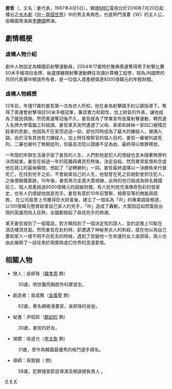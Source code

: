 {{unreferenced|time=2016-07-22T21:48:34+00:00}}
{{Fiction}}
{{Infobox 體操選手
|gymnastname= 姜哲
|image = 
|fullname  = 姜哲（{{lang|ko|강철}}）
|country   = {{KOR}}
|formercountry= 
|hometown= 
|birthdate= {{birth_date_and_age|1987|4|5}}
|birthplace= {{KOR}}[[首爾|首爾]]
|deathdate=
|deathplace=
|discipline= [[射擊|射擊]] 
|height={{height|m=1.86}}
|headcoach= 姜允（父）
|assistcoach= 
|formercoach=
|choreographer=
|music= 
|eponymousskills= 
|retired=
|show-medals = yes
|medaltemplates= 射擊比賽50米手槍項目金牌冠軍
}}

'''姜哲'''（{{lang-ko|'''강철'''}}，又名：姜代表，1987年4月5日），韓國[[文化廣播_(韓國)|MBC]]電視台於2016年7月20日起播出之[[MBC水木連續劇|水木劇]]《[[W－兩個世界|W－兩個世界]]》中的男主角角色，也是熱門漫畫《W》的主人公，由韓國男演員[[李鍾碩|李鍾碩]]飾演。

==劇情概梗==
===虛構人物介紹===
劇中人物設定為韓國前射擊運動員，2004年17歲時於雅典奧運奪得男子射擊比賽50米手槍項目金牌，後選擇離開射擊運動轉往攻讀計算機工程學，現為JN國際的共同代表兼W頻道所有者，是一位個人資產總值達8000億韓元的年輕財閥。

===虛構人物經歷===
12年前，年僅17歲的姜哲第一次為世人所知，他在身為射擊國手的父親指導下，奪得了奧運會射擊項目50米手槍冠軍，兼具實力和韌性，加上帥氣的外表，讓他成為了國民偶像。然而奧運奪冠後不久，姜哲就為了學業宣布放棄射擊運動，轉而進入名牌大學電腦工科就讀。姜哲某天突然遭遇了父母、弟弟和妹妹一家四口被殘忍殺害的悲劇，他因為不在家而逃過一劫，卻也同時成為了最大的嫌疑人，被捕入獄。由於沒有其他有力嫌疑人，加上時任檢察官的個人目的，姜哲一審被判處死刑，二審也被判了無期徒刑，但最高法院以證據不足為由，最終得以無罪釋放。

一年間的牢獄生活幾乎毀了姜哲的人生，人們對他是犯人的懷疑也並未隨著無罪判決而結束。姜哲在經過一年的孤獨與痛苦煎熬後，決定自殺，然而異常氣憤和空虛他在跳江的最後瞬間，想起了「逆轉勝利」一詞。姜哲最終選擇以一決勝負來代替死亡，在找到兇手之前，不會結束自己的人生，他發誓在死之前絕對會抓住犯人，之後便銷聲匿跡。10年後，姜哲再次走進大眾視線，此時的他已經成為排名韓國前三、個人資產超過8000億韓元的超級財閥，有人批判他充滿傳奇色彩的發家史，也有人仍懷疑他就是兇手。姜哲有感於10年前警察、檢察官等的無能與腐敗， 在公司股票上市獲得巨大財富後，建立了一個名為「W」的專業調查頻道，以100億韓元懸賞殺害自己家人的兇手，「W」造成了轟動，大眾因這如閃電般出現的英雄而陷入狂熱，全國都掀起了尋找兇手的熱潮。

某天姜哲接到了一個電話，對方稱找到了一個決定性的證人，並約定晚上10點在酒店樓頂見面。然而姜哲在赴約時，卻遭遇了神秘黑衣人的刺殺，就在他以為自己要和家人一樣不明不白死去的時候，遇到了改變他一生命運的女人吳妍珠，兩人也由此展開了一段往來於現實與虛幻世界的浪漫愛情。

==相關人物==
*戀人：吳妍珠（[[韓孝周|韓孝周]] 飾）
:30歲，明世醫院胸腔外科實習生。 　　

*創造者：吳成務（[[金義聖|金義聖]] 飾）
:62歲，著名網絡漫畫家，吳妍珠的爸爸。

*秘書：尹昭熙（[[鄭幼珍|鄭幼珍]] 飾）
:30歲，姜哲的好友。

*保鏢：徐道允（[[李太奐|李太奐]] 飾）
:31歲，曾作為韓國最優秀的格鬥選手揚名。 　　

*導師：孫賢錫（{{link-ko|車光洙|차광수}} 飾）
:58歲，犯罪搜查節目導演及頻道總負責人 。
 

[[Category:虛構運動員|K]]
[[Category:虚构商人|K]]
[[Category:虛構男性電視劇角色|K]]